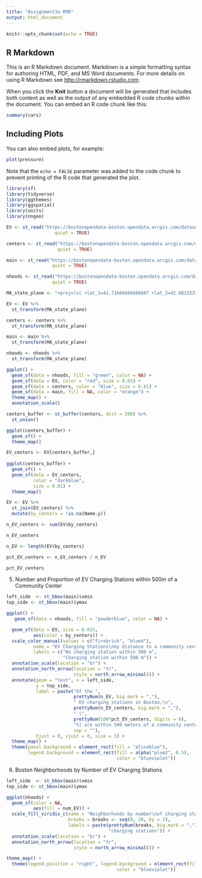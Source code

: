 ```yaml
---
title: "Assignment3a RMD"
output: html_document
---
```


```r
knitr::opts_chunk$set(echo = TRUE)
```

## R Markdown

This is an R Markdown document. Markdown is a simple formatting syntax for authoring HTML, PDF, and MS Word documents. For more details on using R Markdown see <http://rmarkdown.rstudio.com>.

When you click the **Knit** button a document will be generated that includes both content as well as the output of any embedded R code chunks within the document. You can embed an R code chunk like this:

```r
summary(cars)
```

## Including Plots

You can also embed plots, for example:

```r
plot(pressure)
```

Note that the `echo = FALSE` parameter was added to the code chunk to prevent printing of the R code that generated the plot.
```r
library(sf)
library(tidyverse)
library(ggthemes)
library(ggspatial)
library(units)
library(nngeo)
```
```r
EV <- st_read("https://bostonopendata-boston.opendata.arcgis.com/datasets/465e00f9632145a1ad645a27d27069b4_2.kml?outSR=%7B%22latestWkid%22%3A2249%2C%22wkid%22%3A102686%7D", 
                  quiet = TRUE) 

centers <- st_read("https://bostonopendata-boston.opendata.arcgis.com/datasets/acedd06b39854088b0f2fefccffebf84_0.kml?outSR=%7B%22latestWkid%22%3A3857%2C%22wkid%22%3A102100%7D", 
                   quiet = TRUE) 

main <- st_read("https://bostonopendata-boston.opendata.arcgis.com/datasets/440c7ec0178d4c8593aecef7ea96bb4d_0.kml?outSR=%7B%22latestWkid%22%3A2249%2C%22wkid%22%3A102686%7D", 
                 quiet = TRUE)

nhoods <- st_read("https://bostonopendata-boston.opendata.arcgis.com/datasets/3525b0ee6e6b427f9aab5d0a1d0a1a28_0.kml?outSR=%7B%22latestWkid%22%3A2249%2C%22wkid%22%3A102686%7D", 
                 quiet = TRUE) 

```

```r
MA_state_plane <- "+proj=lcc +lat_1=41.71666666666667 +lat_2=42.68333333333333 +lat_0=41 +lon_0=-71.5 +x_0=200000 +y_0=750000 +ellps=GRS80 +units=m +no_defs"

EV <- EV %>%
  st_transform(MA_state_plane)

centers <- centers %>%
  st_transform(MA_state_plane)

main <- main %>%
  st_transform(MA_state_plane)

nhoods <- nhoods %>%
  st_transform(MA_state_plane)
```

```r
ggplot() +
  geom_sf(data = nhoods, fill = "green", color = NA) + 
  geom_sf(data = EV, color = "red", size = 0.01) +
  geom_sf(data = centers, color = "blue", size = 0.01) +
  geom_sf(data = main, fill = NA, color = "orange") +
  theme_map() +
  annotation_scale()
```
```r
centers_buffer <- st_buffer(centers, dist = 500) %>%
  st_union()

ggplot(centers_buffer) +
  geom_sf() +
  theme_map()
```

```r
EV_centers <- EV[centers_buffer,]
  
ggplot(centers_buffer) +
  geom_sf() +
  geom_sf(data = EV_centers, 
          color = "darkblue", 
          size = 0.01) +
  theme_map()
```
```r
EV <- EV %>%
  st_join(EV_centers) %>%
  mutate(by_centers = !is.na(Name.y))
```
```r
n_EV_centers <- sum(EV$by_centers)

n_EV_centers
```
```r
n_EV <- length(EV$by_centers)

pct_EV_centers <- n_EV_centers / n_EV

pct_EV_centers
```
5. Number and Proportion of EV Charging Stations within 500m of a Community Center
```r
left_side  <- st_bbox(main)$xmin
top_side <- st_bbox(main)$ymax

ggplot() +
   geom_sf(data = nhoods, fill = "powderblue", color = NA) + 

  geom_sf(data = EV, size = 0.025,
          aes(color = by_centers)) +
  scale_color_manual(values = c("firebrick", "blue4"),
          name = "EV Charging Stations\nby distance to a community center", 
          labels = c("No charging station within 500 m",
                     "Charging station within 500 m")) +
  annotation_scale(location = "br") +
  annotation_north_arrow(location = "tr",
                         style = north_arrow_minimal()) +
  annotate(geom = "text", x = left_side, 
           y = top_side, 
           label = paste("Of the ", 
                         prettyNum(n_EV, big.mark = ","),
                         " EV charging stations in Boston,\n", 
                         prettyNum(n_EV_centers, big.mark = ","),
                         " (", 
                         prettyNum(100*pct_EV_centers, digits = 0),
                         "%) are within 500 meters of a community center.",
                         sep = ""),
           hjust = 0, vjust = 0, size = 3) +
  theme_map() +
  theme(panel.background = element_rect(fill = "aliceblue"),
        legend.background = element_rect(fill = alpha("plum2", 0.5), 
                                         color = "blueviolet"))
```
6. Boston Neighborhoods by Number of EV Charging Stations
```r
left_side  <- st_bbox(main)$xmin
top_side <- st_bbox(main)$ymax

ggplot(nhoods) +
  geom_sf(color = NA, 
          aes(fill = num_EV)) +
  scale_fill_viridis_c(name = "Neighborhoods by number\nof charging stations",
                       breaks = breaks <- seq(0, 20, by = 2),
                       labels = paste(prettyNum(breaks, big.mark = ","),
                                      "charging stations")) +
  annotation_scale(location = "br") +
  annotation_north_arrow(location = "tr",
                         style = north_arrow_minimal()) +

theme_map() +
  theme(legend.position = "right", legend.background = element_rect(fill = alpha("plum2", 0.1), 
                                         color = "blueviolet"))
```

